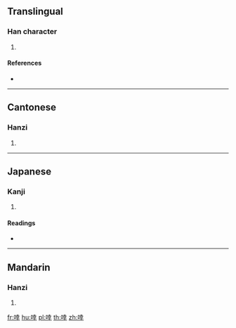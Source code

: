 ==Translingual==

===Han character===
{{Han char|rn=30|rad=口|as=08|sn=11|four=64041|canj=RGTJ|ids=⿰口幸}}

# {{defn|Han|sort=口08}}

====References====
* {{Han ref|kx=0195.020|dkj=03805|dj=0416.020|hdz=10636.060|uh=5548|ud=21832|bh=D4A6|bd=54438}}

----

==Cantonese==

===Hanzi===
{{yue-hanzi|jyut=hang1|y=hang1}}

# {{defn|lang=yue|sort=口08}}

----

==Japanese==

===Kanji===
{{ja-kanji|grade=|rs=口08}}

# {{defn|lang=ja|sort=口08}}

====Readings====
* {{ja-readings|on=[[こう]] (kō), [[きょう]] (kyō), [[がつ]] (gatsu), [[がち]] (gachi), [[さつ]] (satsu)|kun=[[さわぐこえ]] (sawagukoe)}}

----

==Mandarin==

===Hanzi===
{{cmn-hanzi|pin=[[hèng]] ([[heng4]])|wg=heng<sup>4</sup>}}

# {{defn|lang=cmn|sort=口08}}

[[fr:啈]]
[[hu:啈]]
[[pl:啈]]
[[th:啈]]
[[zh:啈]]